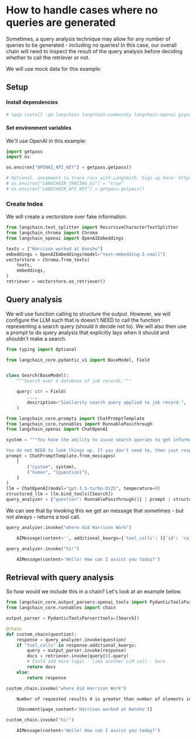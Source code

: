 # How to handle cases where no queries are generated

Sometimes, a query analysis technique may allow for any number of queries to be generated - including no queries! In this case, our overall chain will need to inspect the result of the query analysis before deciding whether to call the retriever or not.

We will use mock data for this example.
## Setup
#### Install dependencies

```python
# %pip install -qU langchain langchain-community langchain-openai gigachain-chroma
```

#### Set environment variables

We'll use OpenAI in this example:

```python
import getpass
import os

os.environ["OPENAI_API_KEY"] = getpass.getpass()

# Optional, uncomment to trace runs with LangSmith. Sign up here: https://smith.langchain.com.
# os.environ["LANGCHAIN_TRACING_V2"] = "true"
# os.environ["LANGCHAIN_API_KEY"] = getpass.getpass()
```

### Create Index

We will create a vectorstore over fake information.

```python
from langchain.text_splitter import RecursiveCharacterTextSplitter
from langchain_chroma import Chroma
from langchain_openai import OpenAIEmbeddings

texts = ["Harrison worked at Kensho"]
embeddings = OpenAIEmbeddings(model="text-embedding-3-small")
vectorstore = Chroma.from_texts(
    texts,
    embeddings,
)
retriever = vectorstore.as_retriever()
```

## Query analysis

We will use function calling to structure the output. However, we will configure the LLM such that is doesn't NEED to call the function representing a search query (should it decide not to). We will also then use a prompt to do query analysis that explicitly lays when it should and shouldn't make a search.

```python
from typing import Optional

from langchain_core.pydantic_v1 import BaseModel, Field


class Search(BaseModel):
    """Search over a database of job records."""

    query: str = Field(
        ...,
        description="Similarity search query applied to job record.",
    )
```


```python
from langchain_core.prompts import ChatPromptTemplate
from langchain_core.runnables import RunnablePassthrough
from langchain_openai import ChatOpenAI

system = """You have the ability to issue search queries to get information to help answer user information.

You do not NEED to look things up. If you don't need to, then just respond normally."""
prompt = ChatPromptTemplate.from_messages(
    [
        ("system", system),
        ("human", "{question}"),
    ]
)
llm = ChatOpenAI(model="gpt-3.5-turbo-0125", temperature=0)
structured_llm = llm.bind_tools([Search])
query_analyzer = {"question": RunnablePassthrough()} | prompt | structured_llm
```

We can see that by invoking this we get an message that sometimes - but not always - returns a tool call.

```python
query_analyzer.invoke("where did Harrison Work")
```


<CodeOutputBlock lang="python">

```python
    AIMessage(content='', additional_kwargs={'tool_calls': [{'id': 'call_ZnoVX4j9Mn8wgChaORyd1cvq', 'function': {'arguments': '{"query":"Harrison"}', 'name': 'Search'}, 'type': 'function'}]})
```

</CodeOutputBlock>


```python
query_analyzer.invoke("hi!")
```


<CodeOutputBlock lang="python">

```python
    AIMessage(content='Hello! How can I assist you today?')
```

</CodeOutputBlock>

## Retrieval with query analysis

So how would we include this in a chain? Let's look at an example below.

```python
from langchain_core.output_parsers.openai_tools import PydanticToolsParser
from langchain_core.runnables import chain

output_parser = PydanticToolsParser(tools=[Search])
```


```python
@chain
def custom_chain(question):
    response = query_analyzer.invoke(question)
    if "tool_calls" in response.additional_kwargs:
        query = output_parser.invoke(response)
        docs = retriever.invoke(query[0].query)
        # Could add more logic - like another LLM call - here
        return docs
    else:
        return response
```


```python
custom_chain.invoke("where did Harrison Work")
```


<CodeOutputBlock lang="python">

```default
    Number of requested results 4 is greater than number of elements in index 1, updating n_results = 1
```

</CodeOutputBlock>


<CodeOutputBlock lang="python">

```python
    [Document(page_content='Harrison worked at Kensho')]
```

</CodeOutputBlock>


```python
custom_chain.invoke("hi!")
```


<CodeOutputBlock lang="python">

```python
    AIMessage(content='Hello! How can I assist you today?')
```

</CodeOutputBlock>
